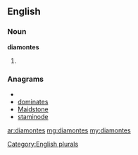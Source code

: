 ==English==

===Noun===
'''diamontes'''

# {{plural of|[[diamonte]]}}

===Anagrams===
* {{alphagram|adeimnost}}
* [[dominates#English|dominates]]
* [[Maidstone#English|Maidstone]]
* [[staminode#English|staminode]]


[[Category:English plurals]]

[[ar:diamontes]]
[[mg:diamontes]]
[[my:diamontes]]